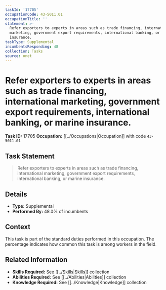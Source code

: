 ```yaml
---
taskId: '17705'
occupationCode: 43-5011.01
occupationTitle: ''
statement: >-
  Refer exporters to experts in areas such as trade financing, international
  marketing, government export requirements, international banking, or marine
  insurance.
taskType: Supplemental
incumbentsResponding: 48
collection: Tasks
source: onet
---
```

# Refer exporters to experts in areas such as trade financing, international marketing, government export requirements, international banking, or marine insurance.

**Task ID:** 17705
**Occupation:** [[../Occupations|Occupation]] with code `43-5011.01`

## Task Statement

> Refer exporters to experts in areas such as trade financing, international marketing, government export requirements, international banking, or marine insurance.

## Details

- **Type:** Supplemental
- **Performed By:** 48.0% of incumbents

## Context

This task is part of the standard duties performed in this occupation. The percentage indicates how common this task is among workers in the field.

## Related Information

- **Skills Required:** See [[../Skills|Skills]] collection
- **Abilities Required:** See [[../Abilities|Abilities]] collection
- **Knowledge Required:** See [[../Knowledge|Knowledge]] collection
